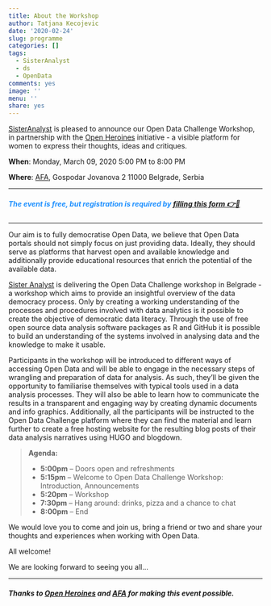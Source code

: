 ```yaml
---
title: About the Workshop
author: Tatjana Kecojevic
date: '2020-02-24'
slug: programme
categories: []
tags:
  - SisterAnalyst
  - ds
  - OpenData
comments: yes
image: ''
menu: ''
share: yes
---
```


[SisterAnalyst](https://sisteranalyst.org) is pleased to announce our Open Data Challenge Workshop, in partnership with the [Open Heroines](https://openheroines.org/) initiative -  a visible platform for women to express their thoughts, ideas and critiques. 

**When**: Monday, March 09, 2020
5:00 PM to 8:00 PM

**Where**: [AFA](https://www.afa.co.rs), Gospodar Jovanova 2
11000 Belgrade, Serbia

---

##### <span style="color:dodgerblue">The event is free, but registration is required by [filling this form 👉📄](https://docs.google.com/forms/d/1NtyhRMDZkcyU9AsEXWIq-M5OVWzs1JEwaybx4JI1IPU/edit?ts=5e50f8e4)</span>

---

Our aim is to fully democratise Open Data, we believe that Open Data portals should not simply focus on just providing data. Ideally, they should serve as platforms that harvest open and available knowledge and additionally provide educational resources that enrich the potential of the available data. 

[Sister Analyst](https://sisteranalyst.org) is delivering the Open Data Challenge workshop in Belgrade - a workshop which aims to provide an insightful overview of the data democracy process. Only by creating a working understanding of the processes and procedures involved with data analytics is it possible to create the objective of democratic data literacy. Through the use of free open source data analysis software packages as R and GitHub it is possible to build an understanding of the systems involved in analysing data and the knowledge to make it usable. 

Participants in the workshop will be introduced to different ways of accessing Open Data and will be able to engage in the necessary steps of wrangling and preparation of data for analysis. As such, they'll be given the opportunity to familiarise themselves with typical tools used in a data analysis processes. They will also be able to learn how to communicate the results in a transparent and engaging way by creating dynamic documents and info graphics. Additionally, all the participants will be instructed to the Open Data Challenge platform where they can find the material and learn further to create a free hosting website for the resulting blog posts of their data analysis narratives using HUGO and blogdown.

> **Agenda:**
> 
> - **5:00pm** -- Doors open and refreshments
> - **5:15pm** -- Welcome to Open Data Challenge Workshop: Introduction, Announcements
> - **5:20pm** -- Workshop
> - **7:30pm** -- Hang around: drinks, pizza and a chance to chat
> - **8:00pm** -- End

We would love you to come and join us, bring a friend or two and share your thoughts and experiences when working with Open Data.

All welcome!

We are looking forward to seeing you all…

---

##### Thanks to [Open Heroines](https://openheroines.org) and [AFA](https://www.afa.co.rs) for making this event possible.

